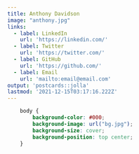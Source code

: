 ```yaml
---
title: Anthony Davidson
image: "anthony.jpg"
links:
  - label: LinkedIn
    url: 'https://linkedin.com/'
  - label: Twitter
    url: 'https://twitter.com/'
  - label: GitHub
    url: 'https://github.com/'
  - label: Email
    url: 'mailto:email@email.com'
output: 'postcards::jolla'
lastmod: '2021-12-15T03:17:16.222Z'
---
```


```css
	body {
		background-color: #000;
		background-image: url("bg.jpg");
		background-size: cover;
		background-position: top center;
	}
```

